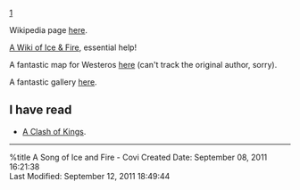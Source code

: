 [http://awoiaf.westeros.org/images/thumb/e/e4/Mp_title.png/450px-Mp_title.png]

Wikipedia page [http://en.wikipedia.org/wiki/A_song_of_ice_and_fire here].

[http://awoiaf.westeros.org/index.php/Main_Page A Wiki of Ice & Fire], essential help!

A fantastic map for Westeros [http://geotakucovi.com/Westeros_03.jpg here] (can't track the original author, sorry).

A fantastic gallery [http://en.amokanet.ru/gallery/martin/martin.html here].

== I have read ==
* [[A Clash of Kings]].
-----
%title A Song of Ice and Fire - Covi
Created Date: September 08, 2011 16:21:38<br />
Last Modified: September 12, 2011 18:49:44 
